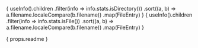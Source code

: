 

{ useInfo().children
    .filter(info => info.stats.isDirectory())
    .sort((a, b) => a.filename.localeCompare(b.filename))
    .map(FileEntry)
}
{ useInfo().children
    .filter(info => info.stats.isFile())
    .sort((a, b) => a.filename.localeCompare(b.filename))
    .map(FileEntry)
}

<div>
    { props.readme }
</div>